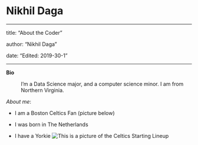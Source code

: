 # Nikhil Daga


---

title: "About the Coder"

author: "Nikhil Daga"

date: "Edited: 2019-30-1"

---

**Bio**

: I'm a Data Science major, and a computer science minor. I am from Northern Virginia. 

*About me*:

- I am a Boston Celtics Fan (picture below)

- I was born in The Netherlands

- I have a Yorkie 
![This is a picture of the Celtics Starting Lineup](https://mk0slamonlinensgt39k.kinstacdn.com/wp-content/uploads/2020/01/Celtics-1040x700-Web.jpg)


